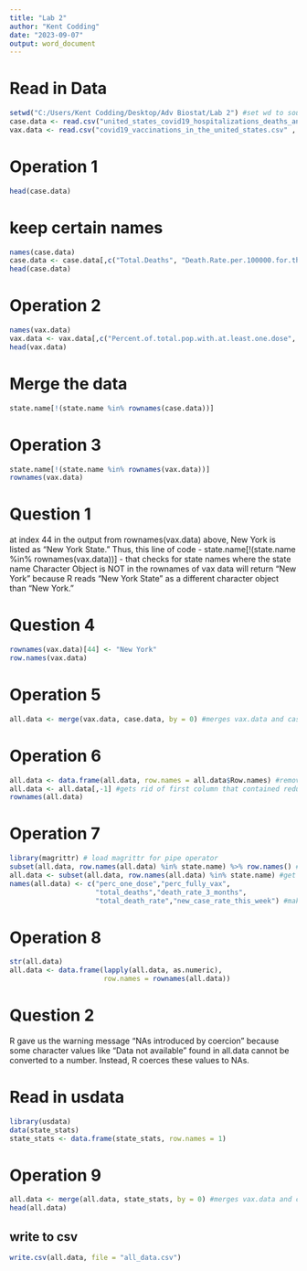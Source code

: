 ---
title: "Lab 2"
author: "Kent Codding"
date: "2023-09-07"
output: word_document
---
# Read in Data
```{r}
setwd("C:/Users/Kent Codding/Desktop/Adv Biostat/Lab 2") #set wd to source file location
case.data <- read.csv("united_states_covid19_hospitalizations_deaths_and_ed_visits_by_state.csv", skip = 2, row.names = 1)
vax.data <- read.csv("covid19_vaccinations_in_the_united_states.csv" , skip = 5, row.names = 1)
```
# Operation 1
```{r}
head(case.data)
```
# keep certain names
```{r}
names(case.data) 
case.data <- case.data[,c("Total.Deaths", "Death.Rate.per.100000.for.the.Past.3.Months", "Total.Death.rate.per.100000", "New.COVID.19.hospital.admissions.per.100000.population.past.week..total.")] 
head(case.data)
```

# Operation 2
```{r}
names(vax.data) 
vax.data <- vax.data[,c("Percent.of.total.pop.with.at.least.one.dose", "Percent.of.total.pop.with.a.completed.primary.series")] 
head(vax.data)
```
# Merge the data
```{r}
state.name[!(state.name %in% rownames(case.data))]

```
# Operation 3
```{r}
state.name[!(state.name %in% rownames(vax.data))]
rownames(vax.data)
```

# Question 1
  at index 44 in the output from rownames(vax.data) above, New York is listed as "New York State." Thus, this line of code -  state.name[!(state.name %in% rownames(vax.data))]
 - that checks for state names where the state name Character Object is NOT in the rownames of vax data will return "New York" because R reads "New York State" as a different character object than "New York."
 
# Question 4
```{r}
rownames(vax.data)[44] <- "New York"
row.names(vax.data)
```

# Operation 5
```{r}
all.data <- merge(vax.data, case.data, by = 0) #merges vax.data and case.data by row

```

# Operation 6
```{r}
all.data <- data.frame(all.data, row.names = all.data$Row.names) #removes numerical row names (indices) and replaces with state names 
all.data <- all.data[,-1] #gets rid of first column that contained redundant row names
rownames(all.data)
```

# Operation 7
```{r}
library(magrittr) # load magrittr for pipe operator
subset(all.data, row.names(all.data) %in% state.name) %>% row.names() #check if this subset command only includes 50 states as rownames
all.data <- subset(all.data, row.names(all.data) %in% state.name) #get rid of territories
names(all.data) <- c("perc_one_dose","perc_fully_vax",
                     "total_deaths","death_rate_3_months",
                     "total_death_rate","new_case_rate_this_week") #make better column names
```
# Operation 8
```{r}
str(all.data)
all.data <- data.frame(lapply(all.data, as.numeric),
                       row.names = rownames(all.data))
```

# Question 2
  R gave us the warning message "NAs introduced by coercion" because some character values like "Data not available" found in all.data cannot be converted to a number. Instead, R coerces these values to NAs.
  
# Read in usdata
```{r}
library(usdata)
data(state_stats)
state_stats <- data.frame(state_stats, row.names = 1)
```
# Operation 9
```{r}
all.data <- merge(all.data, state_stats, by = 0) #merges vax.data and case.data by row
head(all.data)
```
## write to csv
```{r}
write.csv(all.data, file = "all_data.csv")
```


